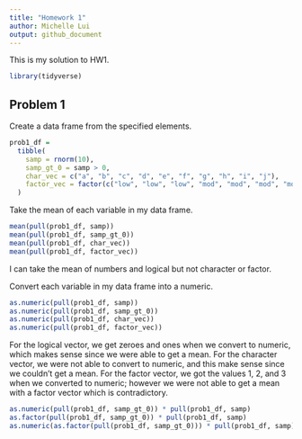 ```yaml
---
title: "Homework 1"
author: Michelle Lui
output: github_document
---
```


This is my solution to HW1.  

```r
library(tidyverse)
```


## Problem 1

Create a data frame from the specified elements. 

```r
prob1_df = 
  tibble(
    samp = rnorm(10),
    samp_gt_0 = samp > 0,
    char_vec = c("a", "b", "c", "d", "e", "f", "g", "h", "i", "j"),
    factor_vec = factor(c("low", "low", "low", "mod", "mod", "mod", "mod", "high", "high", "high"))
  )
```


Take the mean of each variable in my data frame. 
```r
mean(pull(prob1_df, samp))
mean(pull(prob1_df, samp_gt_0))
mean(pull(prob1_df, char_vec))
mean(pull(prob1_df, factor_vec))
```
I can take the mean of numbers and logical but not character or factor. 


Convert each variable in my data frame into a numeric. 
```r
as.numeric(pull(prob1_df, samp))
as.numeric(pull(prob1_df, samp_gt_0))
as.numeric(pull(prob1_df, char_vec))
as.numeric(pull(prob1_df, factor_vec))
```
For the logical vector, we get zeroes and ones when we convert to numeric, which makes 
sense since we were able to get a mean. 
For the character vector, we were not able to convert to numeric, and this make sense since
we couldn't get a mean. 
For the factor vector, we got the values 1, 2, and 3 when we converted to numeric; however we 
were not able to get a mean with a factor vector which is contradictory. 


```r
as.numeric(pull(prob1_df, samp_gt_0)) * pull(prob1_df, samp)
as.factor(pull(prob1_df, samp_gt_0)) * pull(prob1_df, samp)
as.numeric(as.factor(pull(prob1_df, samp_gt_0))) * pull(prob1_df, samp)
```

